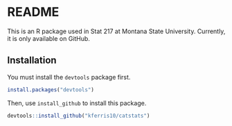 # README

This is an R package used in Stat 217 at Montana State University.  Currently, it is only available on GitHub.  

## Installation

You must install the `devtools` package first.

```r
install.packages("devtools")
```

Then, use `install_github` to install this package.

```r
devtools::install_github("kferris10/catstats")
```

